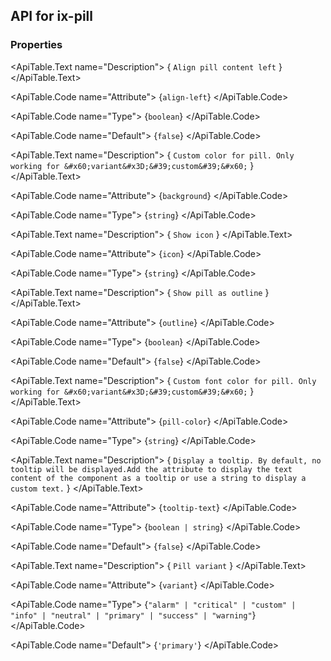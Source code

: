 
## API for ix-pill

### Properties

<ApiTable id="property-alignLeft">
  <ApiTable.PropertyHeader name="alignLeft" singleFramework="">
  </ApiTable.PropertyHeader>

  <ApiTable.Text name="Description">
    { `Align pill content left` }
  </ApiTable.Text>

  <ApiTable.Code name="Attribute">
    {`align-left`}
  </ApiTable.Code>

  <ApiTable.Code name="Type">
   {`boolean`}
  </ApiTable.Code>

  <ApiTable.Code name="Default">
    {`false`}
  </ApiTable.Code>

</ApiTable>
<ApiTable id="property-background">
  <ApiTable.PropertyHeader name="background" singleFramework="">
  </ApiTable.PropertyHeader>

  <ApiTable.Text name="Description">
    { `Custom color for pill. Only working for &#x60;variant&#x3D;&#39;custom&#39;&#x60;` }
  </ApiTable.Text>

  <ApiTable.Code name="Attribute">
    {`background`}
  </ApiTable.Code>

  <ApiTable.Code name="Type">
   {`string`}
  </ApiTable.Code>


</ApiTable>
<ApiTable id="property-icon">
  <ApiTable.PropertyHeader name="icon" singleFramework="">
  </ApiTable.PropertyHeader>

  <ApiTable.Text name="Description">
    { `Show icon` }
  </ApiTable.Text>

  <ApiTable.Code name="Attribute">
    {`icon`}
  </ApiTable.Code>

  <ApiTable.Code name="Type">
   {`string`}
  </ApiTable.Code>


</ApiTable>
<ApiTable id="property-outline">
  <ApiTable.PropertyHeader name="outline" singleFramework="">
  </ApiTable.PropertyHeader>

  <ApiTable.Text name="Description">
    { `Show pill as outline` }
  </ApiTable.Text>

  <ApiTable.Code name="Attribute">
    {`outline`}
  </ApiTable.Code>

  <ApiTable.Code name="Type">
   {`boolean`}
  </ApiTable.Code>

  <ApiTable.Code name="Default">
    {`false`}
  </ApiTable.Code>

</ApiTable>
<ApiTable id="property-pillColor">
  <ApiTable.PropertyHeader name="pillColor" singleFramework="">
  </ApiTable.PropertyHeader>

  <ApiTable.Text name="Description">
    { `Custom font color for pill. Only working for &#x60;variant&#x3D;&#39;custom&#39;&#x60;` }
  </ApiTable.Text>

  <ApiTable.Code name="Attribute">
    {`pill-color`}
  </ApiTable.Code>

  <ApiTable.Code name="Type">
   {`string`}
  </ApiTable.Code>


</ApiTable>
<ApiTable id="property-tooltipText">
  <ApiTable.PropertyHeader name="tooltipText" singleFramework="">
      <SinceTag message={`3.0.0`} />
  </ApiTable.PropertyHeader>

  <ApiTable.Text name="Description">
    { `Display a tooltip. By default, no tooltip will be displayed.Add the attribute to display the text content of the component as a tooltip or use a string to display a custom text.` }
  </ApiTable.Text>

  <ApiTable.Code name="Attribute">
    {`tooltip-text`}
  </ApiTable.Code>

  <ApiTable.Code name="Type">
   {`boolean | string`}
  </ApiTable.Code>

  <ApiTable.Code name="Default">
    {`false`}
  </ApiTable.Code>

</ApiTable>
<ApiTable id="property-variant">
  <ApiTable.PropertyHeader name="variant" singleFramework="">
  </ApiTable.PropertyHeader>

  <ApiTable.Text name="Description">
    { `Pill variant` }
  </ApiTable.Text>

  <ApiTable.Code name="Attribute">
    {`variant`}
  </ApiTable.Code>

  <ApiTable.Code name="Type">
   {`"alarm" | "critical" | "custom" | "info" | "neutral" | "primary" | "success" | "warning"`}
  </ApiTable.Code>

  <ApiTable.Code name="Default">
    {`'primary'`}
  </ApiTable.Code>

</ApiTable>



